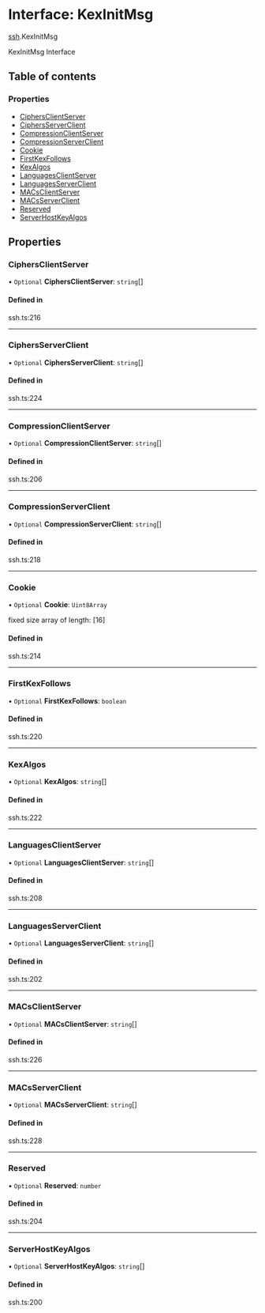 # Interface: KexInitMsg

[ssh](/templates/protocols/javascript/modules/ssh).KexInitMsg

KexInitMsg Interface

## Table of contents

### Properties

- [CiphersClientServer](/templates/protocols/javascript/modules/ssh.KexInitMsg#ciphersclientserver)
- [CiphersServerClient](/templates/protocols/javascript/modules/ssh.KexInitMsg#ciphersserverclient)
- [CompressionClientServer](/templates/protocols/javascript/modules/ssh.KexInitMsg#compressionclientserver)
- [CompressionServerClient](/templates/protocols/javascript/modules/ssh.KexInitMsg#compressionserverclient)
- [Cookie](/templates/protocols/javascript/modules/ssh.KexInitMsg#cookie)
- [FirstKexFollows](/templates/protocols/javascript/modules/ssh.KexInitMsg#firstkexfollows)
- [KexAlgos](/templates/protocols/javascript/modules/ssh.KexInitMsg#kexalgos)
- [LanguagesClientServer](/templates/protocols/javascript/modules/ssh.KexInitMsg#languagesclientserver)
- [LanguagesServerClient](/templates/protocols/javascript/modules/ssh.KexInitMsg#languagesserverclient)
- [MACsClientServer](/templates/protocols/javascript/modules/ssh.KexInitMsg#macsclientserver)
- [MACsServerClient](/templates/protocols/javascript/modules/ssh.KexInitMsg#macsserverclient)
- [Reserved](/templates/protocols/javascript/modules/ssh.KexInitMsg#reserved)
- [ServerHostKeyAlgos](/templates/protocols/javascript/modules/ssh.KexInitMsg#serverhostkeyalgos)

## Properties

### CiphersClientServer

• `Optional` **CiphersClientServer**: `string`[]

#### Defined in

ssh.ts:216

___

### CiphersServerClient

• `Optional` **CiphersServerClient**: `string`[]

#### Defined in

ssh.ts:224

___

### CompressionClientServer

• `Optional` **CompressionClientServer**: `string`[]

#### Defined in

ssh.ts:206

___

### CompressionServerClient

• `Optional` **CompressionServerClient**: `string`[]

#### Defined in

ssh.ts:218

___

### Cookie

• `Optional` **Cookie**: `Uint8Array`

fixed size array of length: [16]

#### Defined in

ssh.ts:214

___

### FirstKexFollows

• `Optional` **FirstKexFollows**: `boolean`

#### Defined in

ssh.ts:220

___

### KexAlgos

• `Optional` **KexAlgos**: `string`[]

#### Defined in

ssh.ts:222

___

### LanguagesClientServer

• `Optional` **LanguagesClientServer**: `string`[]

#### Defined in

ssh.ts:208

___

### LanguagesServerClient

• `Optional` **LanguagesServerClient**: `string`[]

#### Defined in

ssh.ts:202

___

### MACsClientServer

• `Optional` **MACsClientServer**: `string`[]

#### Defined in

ssh.ts:226

___

### MACsServerClient

• `Optional` **MACsServerClient**: `string`[]

#### Defined in

ssh.ts:228

___

### Reserved

• `Optional` **Reserved**: `number`

#### Defined in

ssh.ts:204

___

### ServerHostKeyAlgos

• `Optional` **ServerHostKeyAlgos**: `string`[]

#### Defined in

ssh.ts:200
